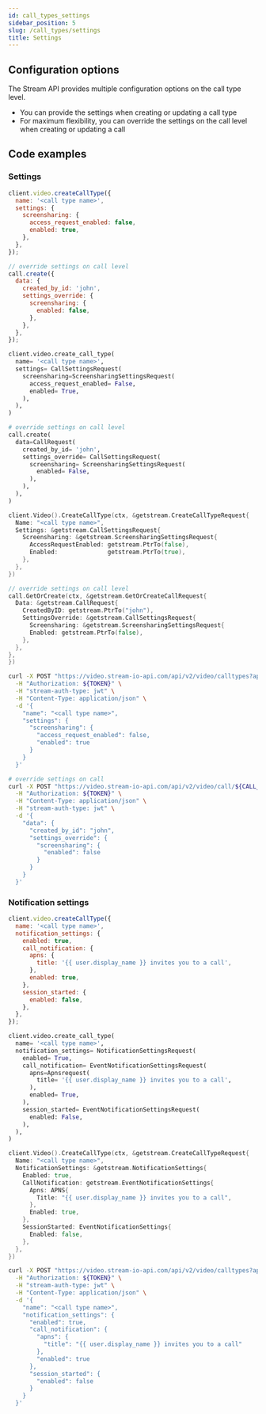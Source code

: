 ```yaml
---
id: call_types_settings
sidebar_position: 5
slug: /call_types/settings
title: Settings
---
```




## Configuration options

The Stream API provides multiple configuration options on the call type level.

<CallTypeSettings />

- You can provide the settings when creating or updating a call type
- For maximum flexibility, you can override the settings on the call level when creating or updating a call

## Code examples

### Settings

<Tabs groupId="examples">
<TabItem value="js" label="JavaScript">

```js
client.video.createCallType({
  name: '<call type name>',
  settings: {
    screensharing: {
      access_request_enabled: false,
      enabled: true,
    },
  },
});

// override settings on call level
call.create({
  data: {
    created_by_id: 'john',
    settings_override: {
      screensharing: {
        enabled: false,
      },
    },
  },
});
```

</TabItem>

<TabItem value="py" label="Python">

```py
client.video.create_call_type(
  name= '<call type name>',
  settings= CallSettingsRequest(
    screensharing=ScreensharingSettingsRequest(
      access_request_enabled= False,
      enabled= True,
    ),
  ),
)

# override settings on call level
call.create(
  data=CallRequest(
    created_by_id= 'john',
    settings_override= CallSettingsRequest(
      screensharing= ScreensharingSettingsRequest(
        enabled= False,
      ),
    ),
  ),
)
```

</TabItem>

<TabItem value="go" label="Golang">

```go
client.Video().CreateCallType(ctx, &getstream.CreateCallTypeRequest{
  Name: "<call type name>",
  Settings: &getstream.CallSettingsRequest{
    Screensharing: &getstream.ScreensharingSettingsRequest{
      AccessRequestEnabled: getstream.PtrTo(false),
      Enabled:              getstream.PtrTo(true),
    },
  },
})

// override settings on call level
call.GetOrCreate(ctx, &getstream.GetOrCreateCallRequest{
  Data: &getstream.CallRequest{
    CreatedByID: getstream.PtrTo("john"),
    SettingsOverride: &getstream.CallSettingsRequest{
      Screensharing: &getstream.ScreensharingSettingsRequest{
      Enabled: getstream.PtrTo(false),
    },
  },
},
})
```

</TabItem>

<TabItem value="curl" label="cURL">

```bash
curl -X POST "https://video.stream-io-api.com/api/v2/video/calltypes?api_key=${API_KEY}" \
  -H "Authorization: ${TOKEN}" \
  -H "stream-auth-type: jwt" \
  -H "Content-Type: application/json" \
  -d '{
    "name": "<call type name>",
    "settings": {
      "screensharing": {
        "access_request_enabled": false,
        "enabled": true
      }
    }
  }'

# override settings on call
curl -X POST "https://video.stream-io-api.com/api/v2/video/call/${CALL_TYPE}/${CALL_ID}?api_key=${API_KEY}" \
  -H "Authorization: ${TOKEN}" \
  -H "Content-Type: application/json" \
  -H "stream-auth-type: jwt" \
  -d '{
    "data": {
      "created_by_id": "john",
      "settings_override": {
        "screensharing": {
          "enabled": false
        }
      }
    }
  }'
```

</TabItem>

</Tabs>

### Notification settings

<Tabs groupId="examples">
<TabItem value="js" label="JavaScript">

```js
client.video.createCallType({
  name: '<call type name>',
  notification_settings: {
    enabled: true,
    call_notification: {
      apns: {
        title: '{{ user.display_name }} invites you to a call',
      },
      enabled: true,
    },
    session_started: {
      enabled: false,
    },
  },
});
```

</TabItem>
<TabItem value="py" label="Python">

```py
client.video.create_call_type(
  name= '<call type name>',
  notification_settings= NotificationSettingsRequest(
    enabled= True,
    call_notification= EventNotificationSettingsRequest(
      apns=Apnsrequest(
        title= '{{ user.display_name }} invites you to a call',
      ),
      enabled= True,
    ),
    session_started= EventNotificationSettingsRequest(
      enabled: False,
    ),
  ),
)
```

</TabItem>
<TabItem value="go" label="Golang">

```go
client.Video().CreateCallType(ctx, &getstream.CreateCallTypeRequest{
  Name: "<call type name>",
  NotificationSettings: &getstream.NotificationSettings{
    Enabled: true,
    CallNotification: getstream.EventNotificationSettings{
      Apns: APNS{
        Title: "{{ user.display_name }} invites you to a call",
      },
      Enabled: true,
    },
    SessionStarted: EventNotificationSettings{
      Enabled: false,
    },
  },
})
```

</TabItem>

<TabItem value="curl" label="cURL">

```bash
curl -X POST "https://video.stream-io-api.com/api/v2/video/calltypes?api_key=${API_KEY}" \
  -H "Authorization: ${TOKEN}" \
  -H "stream-auth-type: jwt" \
  -H "Content-Type: application/json" \
  -d '{
    "name": "<call type name>",
    "notification_settings": {
      "enabled": true,
      "call_notification": {
        "apns": {
          "title": "{{ user.display_name }} invites you to a call"
        },
        "enabled": true
      },
      "session_started": {
        "enabled": false
      }
    }
  }'
```

</TabItem>

</Tabs>
